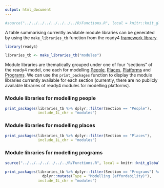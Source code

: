 ```yaml
---
output: html_document
---
```


```r
#source("../../../../../../../../R/Functions.R", local = knitr::knit_global())
```

A table summarising currently available module libraries can be generated by using the `make_libraries_tb` function from the ready4 [framework library](docs/getting-started/software/libraries/types/framework/).

```r
library(ready4)
```

```r
libraries_tb <- make_libraries_tb("modules")
```

Module libraries are thematically grouped under one of four "sections" of the ready4 model, one each for modelling [People](/docs/model/modules/using-modules/people/), [Places](/docs/model/modules/using-modules/places/), [Platforms](/docs/model/modules/using-modules/platforms/) and [Programs](/docs/model/modules/using-modules/programs/). We can use the `print_packages` function to display the module libraries currently available for each section (currently, there are no publicly available libraries of ready4 modules for modelling platforms).

### Module libraries for modelling people

```r
print_packages(libraries_tb %>% dplyr::filter(Section == "People"),
               include_1L_chr = "modules")
```

### Module libraries for modelling places

```r
print_packages(libraries_tb %>% dplyr::filter(Section == "Places"),
               include_1L_chr = "modules")
```

### Module libraries for modelling programs
```r
source("../../../../../../../R/Functions.R", local = knitr::knit_global())
```
```r
print_packages(libraries_tb %>% dplyr::filter(Section == "Programs") %>%
                 dplyr::mutate(Type = "Modelling (affordability)"),
               include_1L_chr = "modules")
```
